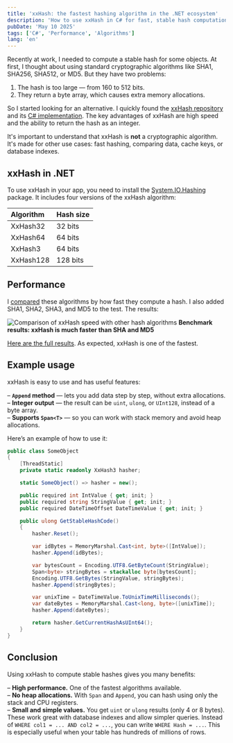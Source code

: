 ```yaml
---
title: 'xxHash: the fastest hashing algorithm in the .NET ecosystem'
description: 'How to use xxHash in C# for fast, stable hash computation without allocations'
pubDate: 'May 10 2025'
tags: ['C#', 'Performance', 'Algorithms']
lang: 'en'
---
```



Recently at work, I needed to compute a stable hash for some objects. At first, I thought about using standard cryptographic algorithms like SHA1, SHA256, SHA512, or MD5. But they have two problems:

1. The hash is too large — from 160 to 512 bits.
2. They return a byte array, which causes extra memory allocations.

So I started looking for an alternative. I quickly found the [xxHash repository](https://github.com/Cyan4973/xxHash) and its [C# implementation](https://learn.microsoft.com/en-us/dotnet/api/system.io.hashing.xxhash3). The key advantages of xxHash are high speed and the ability to return the hash as an integer.

It's important to understand that xxHash is **not** a cryptographic algorithm. It's made for other use cases: fast hashing, comparing data, cache keys, or database indexes.

## xxHash in .NET

To use xxHash in your app, you need to install the [System.IO.Hashing](https://www.nuget.org/packages/System.IO.Hashing) package. It includes four versions of the xxHash algorithm:

| Algorithm | Hash size |
| :-------- | :-------- |
| XxHash32  | 32 bits   |
| XxHash64  | 64 bits   |
| XxHash3   | 64 bits   |
| XxHash128 | 128 bits  |

## Performance

I [compared](https://github.com/alexeyfv/DotNetBenchmarks/tree/main/Hashing) these algorithms by how fast they compute a hash. I also added SHA1, SHA2, SHA3, and MD5 to the test. The results:

<Image
  src={benchmark}
  alt="Comparison of xxHash speed with other hash algorithms"
/>
<strong style="text-align: center;">
  Benchmark results: xxHash is much faster than SHA and MD5
</strong>

[Here are the full results](https://github.com/alexeyfv/DotNetBenchmarks/blob/a73512251ebd4e1c2d7af364b268d92c9d7136ee/Hashing/Results/Benchmark.HashAlgorithms-report-github.md). As expected, xxHash is one of the fastest.

## Example usage

xxHash is easy to use and has useful features:

– **`Append` method** — lets you add data step by step, without extra allocations.  
– **Integer output** — the result can be `uint`, `ulong`, or `UInt128`, instead of a byte array.  
– **Supports `Span<T>`** — so you can work with stack memory and avoid heap allocations.

Here’s an example of how to use it:

```csharp
public class SomeObject
{
    [ThreadStatic]
    private static readonly XxHash3 hasher;

    static SomeObject() => hasher = new();

    public required int IntValue { get; init; }
    public required string StringValue { get; init; }
    public required DateTimeOffset DateTimeValue { get; init; }

    public ulong GetStableHashCode()
    {
        hasher.Reset();

        var idBytes = MemoryMarshal.Cast<int, byte>([IntValue]);
        hasher.Append(idBytes);

        var bytesCount = Encoding.UTF8.GetByteCount(StringValue);
        Span<byte> stringBytes = stackalloc byte[bytesCount];
        Encoding.UTF8.GetBytes(StringValue, stringBytes);
        hasher.Append(stringBytes);

        var unixTime = DateTimeValue.ToUnixTimeMilliseconds();
        var dateBytes = MemoryMarshal.Cast<long, byte>([unixTime]);
        hasher.Append(dateBytes);

        return hasher.GetCurrentHashAsUInt64();
    }
}
```

## Conclusion

Using xxHash to compute stable hashes gives you many benefits:

– **High performance.** One of the fastest algorithms available.  
– **No heap allocations.** With `Span` and `Append`, you can hash using only the stack and CPU registers.  
– **Small and simple values.** You get `uint` or `ulong` results (only 4 or 8 bytes). These work great with database indexes and allow simpler queries. Instead of `WHERE col1 = ... AND col2 = ...`, you can write `WHERE Hash = ...`. This is especially useful when your table has hundreds of millions of rows.
